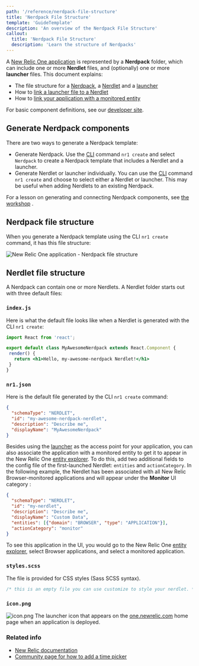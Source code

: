 ```yaml
---
path: '/reference/nerdpack-file-structure'
title: 'Nerdpack File Structure'
template: 'GuideTemplate'
description: 'An overview of the Nerdpack File Structure'
callout:
  title: 'Nerdpack File Structure'
  description: 'Learn the structure of Nerdpacks'
---
```


<Intro>

A [New Relic One application](https://developer.newrelic.com/use-cases/build-new-relic-one-applications
"Link opens in a new window.") is represented by a **Nerdpack** folder, which can include one or more **Nerdlet** files,
and (optionally) one or more **launcher** files. This document explains:

- The file structure for a [Nerdpack](https://docs.newrelic.com/docs/new-relic-one/use-new-relic-one/build-new-relic-one/new-relic-one-application-nerdpack-file-structure#file-structure),
a [Nerdlet](https://docs.newrelic.com/docs/new-relic-one/use-new-relic-one/build-new-relic-one/new-relic-one-application-nerdpack-file-structure#nerdlet-files)
and a [launcher](https://docs.newrelic.com/docs/new-relic-one/use-new-relic-one/build-new-relic-one/new-relic-one-application-nerdpack-file-structure#launcher-file)
- How to [link a launcher file to a Nerdlet](https://docs.newrelic.com/docs/new-relic-one/use-new-relic-one/build-new-relic-one/new-relic-one-application-nerdpack-file-structure#launcher-json)
- How to [link your application with a monitored entity](https://docs.newrelic.com/docs/new-relic-one/use-new-relic-one/build-new-relic-one/new-relic-one-application-nerdpack-file-structure#nerdlet-json)

For basic component definitions, see our [developer site](https://developer.newrelic.com/use-cases/build-new-relic-one-applications#Introtocomponentsandtools
"Link opens in a new window.").

</Intro>

## Generate Nerdpack components

There are two ways to generate a Nerdpack template:

- Generate Nerdpack. Use the [CLI](https://developer.newrelic.com/build-tools/new-relic-one-applications/cli "Link opens in a new window.") command `nr1 create` and select `Nerdpack` to create a Nerdpack template that includes a Nerdlet and a launcher.
- Generate Nerdlet or launcher individually. You can use the [CLI](https://developer.newrelic.com/build-tools/new-relic-one-applications/cli "Link opens in a new window.") command `nr1 create` and choose to select either a Nerdlet or launcher. This may be useful when adding Nerdlets to an existing Nerdpack.

For a lesson on generating and connecting Nerdpack components, see [the workshop](https://github.com/newrelic/nr1-workshop/blob/master/lab0/INSTRUCTIONS.md "Link opens in a new window.") .

## Nerdpack file structure

When you generate a Nerdpack template using the CLI `nr1 create` command, it has this file structure:

![New Relic One application - Nerdpack file structure](https://docs.newrelic.com/sites/default/files/thumbnails/image/nerdpack-file-structure.png "nerdpack-file-structure.png")


## Nerdlet file structure

A Nerdpack can contain one or more Nerdlets. A Nerdlet folder starts out with three default files:

### `index.js`

Here is what the default file looks like when a Nerdlet is generated with the CLI `nr1 create`:

 ```jsx
import React from 'react';

export default class MyAwesomeNerdpack extends React.Component {
  render() {
    return <h1>Hello, my-awesome-nerdpack Nerdlet!</h1>
  }
}
 ```

### `nr1.json`

Here is the default file generated by the CLI `nr1 create` command:

```json
{
  "schemaType": "NERDLET",
  "id": "my-awesome-nerdpack-nerdlet",
  "description": "Describe me",
  "displayName": "MyAwesomeNerdpack"
}
```

Besides using the [launcher](https://docs.newrelic.com/docs/new-relic-one/use-new-relic-one/build-new-relic-one/new-relic-one-application-nerdpack-file-structure#launcher-file)
as the access point for your application, you can also associate the application with
a monitored entity to get it to appear in the New Relic One [entity explorer](https://docs.newrelic.com/docs/new-relic-one/use-new-relic-one/ui-data/new-relic-one-entity-explorer-view-performance-across-apps-services-hosts).
To do this, add two additional fields to the config file of the first-launched Nerdlet: `entities` and `actionCategory`.
In the following example, the Nerdlet has been associated with all New Relic Browser-monitored
applications and will appear under the **Monitor** UI category :

```json
{
  "schemaType": "NERDLET",
  "id": "my-nerdlet",
  "description": "Describe me",
  "displayName": "Custom Data",
  "entities": [{"domain": "BROWSER", "type": "APPLICATION"}],
  "actionCategory": "monitor"
}
```
To see this application in the UI, you would go to the New Relic One
[entity explorer](https://docs.newrelic.com/docs/new-relic-one/use-new-relic-one/ui-data/new-relic-one-entity-explorer-view-performance-across-apps-services-hosts),
 select Browser applications, and select a monitored application.

### `styles.scss`

The file is provided for CSS styles (Sass SCSS syntax).

```css
/* this is an empty file you can use customize to style your nerdlet. */
```

### `icon.png`
![icon.png](../../images/nerdpack-file-structure/icon.png)
The launcher icon that appears on the [one.newrelic.com](http://one.newrelic.com/)
home page when an application is deployed.

### Related info

- [New Relic documentation](https://docs.newrelic.com)
- [Community page for how to add a time picker](https://discuss.newrelic.com/t/how-to-add-the-time-picker-to-nrql-queries/94268)
